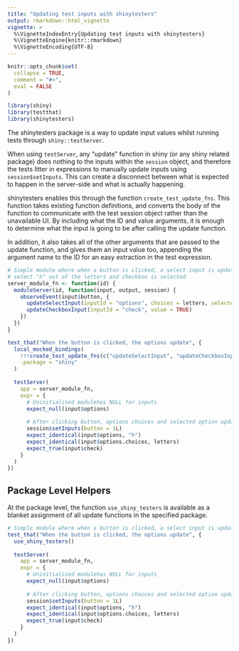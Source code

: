 ```yaml
---
title: "Updating test inputs with shinytesters"
output: rmarkdown::html_vignette
vignette: >
  %\VignetteIndexEntry{Updating test inputs with shinytesters}
  %\VignetteEngine{knitr::rmarkdown}
  %\VignetteEncoding{UTF-8}
---
```


```r
knitr::opts_chunk$set(
  collapse = TRUE,
  comment = "#>",
  eval = FALSE
)

library(shiny)
library(testthat)
library(shinytesters)
```

The shinytesters package is a way to update input values whilst running tests through `shiny::testServer`. 

When using `testServer`, any "update" function in shiny (or any shiny related package) does nothing to the inputs within the `session` object, and therefore the tests litter in expressions to manually update inputs using `session$setInputs`. This can create a disconnect between what is expected to happen in the server-side and what is actually happening.

shinytesters enables this through the function `create_test_update_fns`. This function takes existing function definitions, and converts the body of the function to communicate with the test session object rather than the unavailable UI. By including what the ID and value arguments, it is enough to determine what the input is going to be after calling the update function.

In addition, it also takes all of the other arguments that are passed to the update function, and gives them an input value too, appending the argument name to the ID for an easy extraction in the test expression.

```r
# Simple module where when a button is clicked, a select input is updated to 
# select "h" out of the letters and checkbox is selected
server_module_fn <- function(id) {
  moduleServer(id, function(input, output, session) {
    observeEvent(input$button, {
      updateSelectInput(inputId = "options", choices = letters, selected = "h")
      updateCheckboxInput(inputId = "check", value = TRUE)
    })
  })
}

test_that("When the button is clicked, the options update", {
  local_mocked_bindings(
    !!!create_test_update_fns(c("updateSelectInput", "updateCheckboxInput")),
    .package = "shiny" 
  )
  
  testServer(
    app = server_module_fn, 
    expr = {
      # Uninitialised modulehas NULL for inputs
      expect_null(input$options)
      
      # After clicking button, options choices and selected option update 
      session$setInputs(button = 1L)
      expect_identical(input$options, "h")
      expect_identical(input$options.choices, letters)
      expect_true(input$check)
    }
  )
})
```

## Package Level Helpers

At the package level, the function `use_shiny_testers` is available as a blanket assignment of all update functions in the specified package.

```r
# Simple module where when a button is clicked, a select input is updated to select "h" out of the letters
test_that("When the button is clicked, the options update", {
  use_shiny_testers()
  
  testServer(
    app = server_module_fn, 
    expr = {
      # Uninitialised modulehas NULL for inputs
      expect_null(input$options)
      
      # After clicking button, options choices and selected option update 
      session$setInputs(button = 1L)
      expect_identical(input$options, "h")
      expect_identical(input$options.choices, letters)
      expect_true(input$check)
    }
  )
})
```

